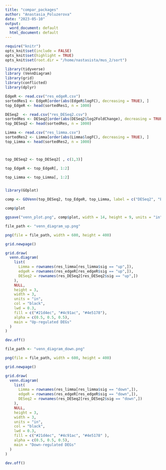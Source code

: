 ```yaml
---
title: "compar_packages"
author: "Anastasia_Poluzerova"
date: "2023-05-10"
output:
  word_document: default
  html_document: default
---
```


```r
require("knitr")
opts_knit$set(include = FALSE)
opts_knit$set(highlight = TRUE)
opts_knit$set(root.dir = "/home/nastasista/mus_2/sort")                      
```                      
```r

library(tidyverse)
library (VennDiagram)
library(grid)
library(conflicted)
library(dplyr)
```
```r
EdgeR <- read.csv("res_edgeR.csv")
sortedRes1 <- EdgeR[order(abs(EdgeR$logFC), decreasing = TRUE), ]
top_EdgeR <- head(sortedRes1, n = 1000)

DESeq2  <- read.csv("res_DESeq2.csv")
sortedRes <- DESeq2[order(abs(DESeq2$log2FoldChange), decreasing = TRUE), ]
top_DESeq2 <- head(sortedRes, n = 1000)

Limma <- read.csv("res_limma.csv")
sortedRes2 <- Limma[order(abs(Limma$logFC), decreasing = TRUE), ]
top_Limma <- head(sortedRes2, n = 1000)



top_DESeq2 <- top_DESeq2[ , c(1,3)]

top_EdgeR <- top_EdgeR[, 1:2]

top_Limma <- top_Limma[, 1:2]


library(GOplot)

comp <- GOVenn(top_DESeq2, top_EdgeR, top_Limma, label = c("DESeq2", "EdgeR", "Limma"), title = "Comparison of DESeq, EdgeR  and Limma DE Genes", plot = FALSE)

comp$plot

ggsave("venn_plot.png", comp$plot, width = 14, height = 9, units = "in")
```

```r
file_path <- "venn_diagram_up.png"

png(file = file_path, width = 600, height = 400)

grid.newpage()

grid.draw(
  venn.diagram(
    list(
      Limma = rownames(res_limma[res_limma$sig == "up",]),
      edgeR = rownames(res_edgeR[res_edgeR$sig == "up",]),
      DESeq2 = rownames(res_DESeq2[res_DESeq2$sig == "up",])
    ),
    NULL,
    height = 3,
    width = 3,
    units = "in",
    col = "black",
    lwd = 0.3,
    fill = c("#21d4ec", "#4c91ac", "#4e5178"),
    alpha = c(0.5, 0.5, 0.5),
    main = "Up-regulated DEGs"
  )
)

dev.off()
```

```r

file_path <- "venn_diagram_down.png"

png(file = file_path, width = 600, height = 400)

grid.newpage()

grid.draw(
  venn.diagram(
    list(
      Limma = rownames(res_limma[res_limma$sig == "down",]),
      edgeR = rownames(res_edgeR[res_edgeR$sig == "down",]),
      DESeq2 = rownames(res_DESeq2[res_DESeq2$sig == "down",])
    ),
    NULL,
    height = 3,
    width = 3,
    units = "in",
    col = "black",
    lwd = 0.3,
    fill = c("#21d4ec", "#4c91ac", "#4e5178" ),
    alpha = c(0.5, 0.5, 0.5),
    main = "Down-regulated DEGs"
  )
)

dev.off()
```

